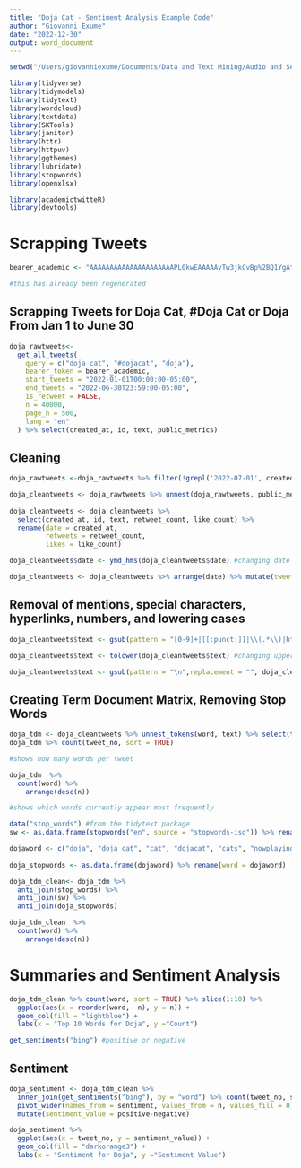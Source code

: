```yaml
---
title: "Doja Cat - Sentiment Analysis Example Code"
author: "Giovanni Exume"
date: "2022-12-30"
output: word_document
---
```



```r
setwd("/Users/giovanniexume/Documents/Data and Text Mining/Audio and Sentiment Data")

```



```r
library(tidyverse)
library(tidymodels)
library(tidytext)
library(wordcloud)
library(textdata)
library(SKTools)
library(janitor)
library(httr)
library(httpuv)
library(ggthemes)
library(lubridate)
library(stopwords)
library(openxlsx)

library(academictwitteR)
library(devtools)

```



# Scrapping Tweets

```r
bearer_academic <- "AAAAAAAAAAAAAAAAAAAAAPL0kwEAAAAAvTw3jkCvBp%2BQ1YgAt%2BK1T0SE%2Fyc%3DqqJDTPQrvlPTLjFzjqvpJbMCC9ZDScFGXlPnbIZVA9PNjoWnwN"

#this has already been regenerated
```




## Scrapping Tweets for Doja Cat, #Doja Cat or Doja From Jan 1 to June 30
```r
doja_rawtweets<-
  get_all_tweets(
    query = c("doja cat", "#dojacat", "doja"),
    bearer_token = bearer_academic,
    start_tweets = "2022-01-01T00:00:00-05:00", 
    end_tweets = "2022-06-30T23:59:00-05:00",
    is_retweet = FALSE,
    n = 40000,
    page_n = 500, 
    lang = "en"
  ) %>% select(created_at, id, text, public_metrics)

```


## Cleaning

```r
doja_rawtweets <-doja_rawtweets %>% filter(!grepl('2022-07-01', created_at)) #removing tweets that don't match timeframe

```


```r

doja_cleantweets <- doja_rawtweets %>% unnest(doja_rawtweets, public_metrics) #unnesting public metrics
  
doja_cleantweets <- doja_cleantweets %>% 
  select(created_at, id, text, retweet_count, like_count) %>%
  rename(date = created_at,
         retweets = retweet_count,
         likes = like_count)

doja_cleantweets$date <- ymd_hms(doja_cleantweets$date) #changing date format

doja_cleantweets <- doja_cleantweets %>% arrange(date) %>% mutate(tweet_no = row_number()) #creating new ids


```



## Removal of mentions, special characters, hyperlinks, numbers, and lowering cases

```r

doja_cleantweets$text <- gsub(pattern = "[0-9]+|[[:punct:]]|\\(.*\\)|http.*",replacement = "", doja_cleantweets$text) #removing numbers, punctuation, any string with \\, and any http urls

doja_cleantweets$text <- tolower(doja_cleantweets$text) #changing uppercase words to lower

doja_cleantweets$text <- gsub(pattern = "\n",replacement = "", doja_cleantweets$text) #removing new lines character


```

## Creating Term Document Matrix, Removing Stop Words


```r

doja_tdm <- doja_cleantweets %>% unnest_tokens(word, text) %>% select(tweet_no, word)
doja_tdm %>% count(tweet_no, sort = TRUE)

#shows how many words per tweet
```



```r
doja_tdm  %>%
  count(word) %>%
    arrange(desc(n))

#shows which words currently appear most frequently
```





```r
data("stop_words") #from the tidytext package
sw <- as.data.frame(stopwords("en", source = "stopwords-iso")) %>% rename(word = 1) #from the stopwords package

dojaword <- c("doja", "doja cat", "cat", "dojacat", "cats", "nowplaying", "drake", "nicki", "minaj", "megan", "stallion", "ariana", "grande", "ari", "cardi", "sza", "malone", "amp", "nowplaying", "ft", "jncwdoja", "vegas", "dojas", "yall") #removing meaningless or uninteresting words, specific to doja cat 
  
doja_stopwords <- as.data.frame(dojaword) %>% rename(word = dojaword)


```



```r
doja_tdm_clean<- doja_tdm %>% 
  anti_join(stop_words) %>%
  anti_join(sw) %>%
  anti_join(doja_stopwords)
```

```r

doja_tdm_clean  %>%
  count(word) %>%
    arrange(desc(n))


```


# Summaries and Sentiment Analysis

```r


doja_tdm_clean %>% count(word, sort = TRUE) %>% slice(1:10) %>%
  ggplot(aes(x = reorder(word, -n), y = n)) +
  geom_col(fill = "lightblue") +
  labs(x = "Top 10 Words for Doja", y ="Count")
```

```r
get_sentiments("bing") #positive or negative
```


## Sentiment
```r
doja_sentiment <- doja_tdm_clean %>%
  inner_join(get_sentiments("bing"), by = "word") %>% count(tweet_no, sentiment) %>%
  pivot_wider(names_from = sentiment, values_from = n, values_fill = 0) %>%
  mutate(sentiment_value = positive-negative) 

```


```r
doja_sentiment %>% 
  ggplot(aes(x = tweet_no, y = sentiment_value)) + 
  geom_col(fill = "darkorange3") +
  labs(x = "Sentiment for Doja", y ="Sentiment Value")
```




